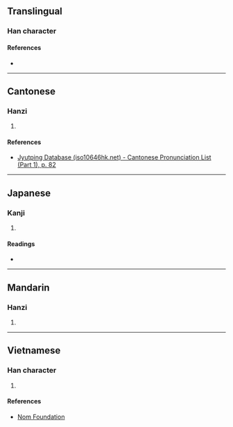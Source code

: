 {{character info/new}}
==Translingual==

===Han character===
{{Han char|rn=30|rad=口|as=10|sn=13|four=|canj=RBVK|ids=⿰口奚}}

====References====
* {{Han ref|kx=0202.370|dkj=04081|dj=0425.170|hdz=10669.040|uh=55D8|ud=21976}}

----

==Cantonese==

===Hanzi===
{{yue-hanzi|jyut=[[gai1]]|y=gai1}}

# {{rfdef|yue|sort=口10}}

====References====
* [http://www.iso10646hk.net/jp/document/download.jsp Jyutping Database (iso10646hk.net) - Cantonese Pronunciation List (Part 1), p. 82]

----

==Japanese==

===Kanji===
{{ja-kanji|grade=|rs=口10}}

# {{rfdef|ja|sort=口10}}

====Readings====
* {{ja-readings|on=[[けい]] (kei)|kun=[[こえ]] (koe)}}

----

==Mandarin==

===Hanzi===
{{cmn-hanzi|pin=[[jī]] ([[ji1]])|wg=chi<sup>1</sup>}}

# {{rfdef|cmn|sort=口10}}

----

==Vietnamese==

===Han character===
{{vi-hantu|[[hề]]|rs=口10}}

# {{rfdef|vi|sort=口10}}

====References====
* [http://nomfoundation.org/common/nom_details.php?codepoint=55d8 Nom Foundation]